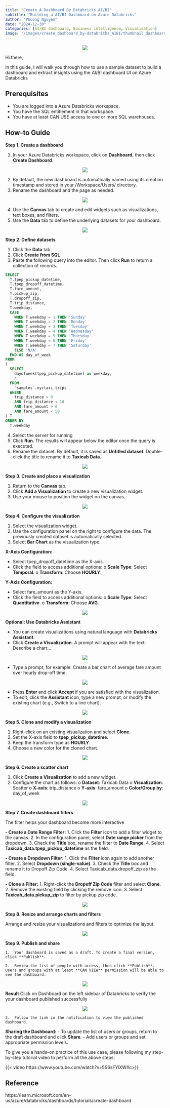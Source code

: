 ```yaml
---
title: "Create A Dashboard By Databricks AI/BI"
subtitle: "Building a AI/BI Dashboard on Azure Databricks"
author: "Phuong Nguyen"
date: "2024-12-30"
categories: [AI/BI dashboard, Business intelligence, Visualisation]
image: "/images/create_dashboard_by-databricks_AIBI/thumbnail_dashboardAIBI.png" 
---
```


<center><img src="/images/create_dashboard_by-databricks_AIBI/intro_dashboardAIBI.webp"></center>

Hi there,

In this guide, I will walk you through how to use a sample dataset to build a dashboard and extract insights using the AI/BI dashboard UI on Azure Databricks

## Prerequisites

- You are logged into a Azure Databricks workspace.
- You have the SQL entitlement in that workspace.
- You have at least CAN USE access to one or more SQL warehouses.

## How-to Guide

**Step 1. Create a dashboard**

1.	In your Azure Databricks workspace, click on **Dashboard**, then click **Create Dashboard**.

<center><img src="/images/create_dashboard_by-databricks_AIBI/Step1.png"></center>

2.	By default, the new dashboard is automatically named using its creation timestamp and stored in your /Workspace/Users/<username> directory.
3.	Rename the dashboard and the page as needed.

<center><img src="/images/create_dashboard_by-databricks_AIBI/Step2.png"></center>

4.	Use the **Canvas** tab to create and edit widgets such as visualizations, text boxes, and filters.
5.	Use the **Data** tab to define the underlying datasets for your dashboard.

<center><img src="/images/create_dashboard_by-databricks_AIBI/Step3.png"></center>

**Step 2. Define datasets**

1.	Click the **Data** tab.
2.	Click **Create from SQL**
3.	Paste the following query into the editor. Then click **Run** to return a collection of records.

```sql
SELECT
  T.tpep_pickup_datetime,
  T.tpep_dropoff_datetime,
  T.fare_amount,
  T.pickup_zip,
  T.dropoff_zip,
  T.trip_distance,
  T.weekday,
  CASE
    WHEN T.weekday = 1 THEN 'Sunday'
    WHEN T.weekday = 2 THEN 'Monday'
    WHEN T.weekday = 3 THEN 'Tuesday'
    WHEN T.weekday = 4 THEN 'Wednesday'
    WHEN T.weekday = 5 THEN 'Thursday'
    WHEN T.weekday = 6 THEN 'Friday'
    WHEN T.weekday = 7 THEN 'Saturday'
    ELSE 'N/A'
  END AS day_of_week
FROM
(
  SELECT
    dayofweek(tpep_pickup_datetime) as weekday,
    *
  FROM
    `samples`.nyctaxi.trips
  WHERE
    trip_distance > 0
    AND trip_distance < 10
    AND fare_amount > 0
    AND fare_amount < 50
) T
ORDER BY
  T.weekday
```
4.	Select the server for running
5.	Click **Run**. The results will appear below the editor once the query is executed.
6.	Rename the dataset. By default, it is saved as **Untitled dataset**. Double-click the title to rename it to **Taxicab Data**.

<center><img src="/images/create_dashboard_by-databricks_AIBI/Step4.png"></center>

**Step 3. Create and place a visualization**

1.	Return to the **Canvas** tab.
2.	Click **Add a Visualization** to create a new visualization widget.
3.	Use your mouse to position the widget on the canvas.

<center><img src="/images/create_dashboard_by-databricks_AIBI/Step5.png"></center>

**Step 4. Configure the visualization**

1.	Select the visualization widget.
2.	Use the configuration panel on the right to configure the data. The previously created dataset is automatically selected.
3.	Select **Bar Chart** as the visualization type.

**X-Axis Configuration:**

- Select tpep_dropoff_datetime as the X-axis.
- Click the field to access additional options:
    o	**Scale Type**: Select **Temporal**.
    o	**Transform**: Choose **HOURLY**.

**Y-Axis Configuration:**

- Select fare_amount as the Y-axis.
- Click the field to access additional options:
    o	**Scale Type**: Select **Quantitative**.
    o	**Transform**: Choose **AVG**.

<center><img src="/images/create_dashboard_by-databricks_AIBI/Step6.png"></center>

**Optional: Use Databricks Assistant**

- You can create visualizations using natural language with **Databricks Assistant**.
- Click **Create a Visualization**. A prompt will appear with the text: Describe a chart...

<center><img src="/images/create_dashboard_by-databricks_AIBI/Step7.png"></center>

- Type a prompt, for example: Create a bar chart of average fare amount over hourly drop-off time.

<center><img src="/images/create_dashboard_by-databricks_AIBI/Step8.png"></center>

- Press **Enter** and click **Accept** if you are satisfied with the visualization.
- To edit, click the **Assistant** icon, type a new prompt, or modify the existing chart (e.g., Switch to a line chart).

<center><img src="/images/create_dashboard_by-databricks_AIBI/Step9.png"></center>

**Step 5. Clone and modify a visualization**

1.	Right-click on an existing visualization and select **Clone**.
2.	Set the X-axis field to **tpep_pickup_datetime**.
3.	Keep the transform type as **HOURLY**.
4.	Choose a new color for the cloned chart.

<center><img src="/images/create_dashboard_by-databricks_AIBI/Step10.png"></center>

**Step 6. Create a scatter chart**

1.	Click **Create a Visualization** to add a new widget.
2.	Configure the chart as follows:
    o	**Dataset**: Taxicab Data
    o	**Visualization**: Scatter
    o	**X-axis**: trip_distance
    o	**Y-axis**: fare_amount
    o	**Color/Group by**: day_of_week

<center><img src="/images/create_dashboard_by-databricks_AIBI/Step11.png"></center>

**Step 7. Create dashboard filters**

The filter helps your dashboard become more interactive

**- Create a Date Range Filter:**
    1.	Click the **Filter** icon to add a filter widget to the canvas.
    2.	In the configuration panel, select **Date range picker** from the dropdown.
    3.	Check the **Title** box, rename the filter to **Date Range**.
    4.	Select **Taxicab_data.tpep_pickup_datetime** as the field.

**- Create a Dropdown Filter:**
    1.	Click the **Filter** icon again to add another filter.
    2.	Select **Dropdown (single-value)**.
    3.	Check the **Title** box and rename it to Dropoff Zip Code.
    4.	Select Taxicab_data.dropoff_zip as the field.

**- Clone a Filter:**
    1.	Right-click the **Dropoff Zip Code** filter and select **Clone**.
    2.	Remove the existing field by clicking the remove icon.
    3.	Select **Taxicab_data.pickup_zip** to filter by pickup zip code.

<center><img src="/images/create_dashboard_by-databricks_AIBI/Step12.png"></center>

**Step 8. Resize and arrange charts and filters**

Arrange and resize your visualizations and filters to optimize the layout.

<center><img src="/images/create_dashboard_by-databricks_AIBI/Step13.png"></center>

**Step 9. Publish and share**

    1.	Your dashboard is saved as a draft. To create a final version, click **Publish**.
    
    2.	Review the list of people with access, then click **Publish**. Users and groups with at least **CAN VIEW** permission will be able to see the dashboard.
    
<center><img src="/images/create_dashboard_by-databricks_AIBI/Step14.png"></center>

**Result**
Click on Dashboard on the left sidebar of Databricks to verify the your dashboard published successfully

<center><img src="/images/create_dashboard_by-databricks_AIBI/Step15.png"></center>

    3.	Follow the link in the notification to view the published dashboard.

**Sharing the Dashboard:**
- To update the list of users or groups, return to the draft dashboard and click **Share**.
- Add users or groups and set appropriate permission levels.


To give you a hands-on practice of this use case, please following my step-by-step tutorial video to perform all the above steps:

{{< video https://www.youtube.com/watch?v=5S6sFYiXWXc>}}

## Reference

https://learn.microsoft.com/en-us/azure/databricks/dashboards/tutorials/create-dashboard